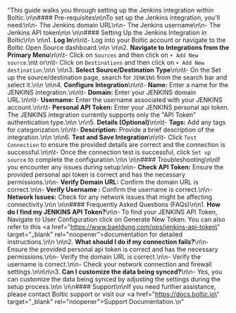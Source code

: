 "This guide walks you through setting up the Jenkins integration within Boltic.\n\n#### Pre-requisites\n\nTo set up the Jenkins integration, you'll need:\n\n- The Jenkins domain URL\n\n- The Jenkins username\n\n- The Jenkins API token\n\n  \n\n#### Setting Up the Jenkins Integration in Boltic\n\n  \n\n1.  **Log In**\n\n\t- Log into your Boltic account or navigate to the Boltic Open Source dashboard.\n\n  \n\n2.  **Navigate to Integrations from the Primary Menu**\n\n\t- Click on `Sources` and then click on `+ Add New source`.\n\t                          or\n\t- Click on `Destinations` and then click on `+ Add New destination`.\n\n  \n\n3.  **Select Source/Destination Type**\n\n\t- On the Set up the source/destination page, search for `JENKINS` from the search bar and select it.\n\n  \n\n4.  **Configure Integration**\n\n\t-  **Name:** Enter a name for the JENKINS integration.\n\n\t-  **Domain:** Enter your JENKINS domain URL.\n\n\t-  **Username:** Enter the username associated with your JENKINS account.\n\n\t-  **Personal API Token:** Enter your JENKINS personal api token. The JENKINS integration currently supports only the \"API Token\" authentication type.\n\n  \n\n5.  **Details (Optional)**\n\n\t-  **Tags:** Add any tags for categorization.\n\n\t-  **Description:** Provide a brief description of the integration.\n\n  \n\n6.  **Test and Save Integration**\n\n\t- Click `Test Connection` to ensure the provided details are correct and the connection is successful.\n\n\t- Once the connection test is successful, click `Set up source` to complete the configuration.\n\n  \n\n#### Troubleshooting\n\nIf you encounter any issues during setup:\n\n-  **Check API Token:** Ensure the provided personal api token is correct and has the necessary permissions.\n\n-  **Verify Domain URL:** Confirm the domain URL is correct.\n\n-  **Verify Username :** Confirm the username is correct.\n\n-  **Network Issues:** Check for any network issues that might be affecting connectivity.\n\n  \n\n#### Frequently Asked Questions (FAQs)\n\n1.  **How do I find my JENKINS API Token?**\n\n- To find your JENKINS API Token, Navigate to User Configuration click on Generate New Token. You can also refer to this <a href=\"https://www.baeldung.com/ops/jenkins-api-token\" target=\"_blank\" rel=\"noopener\"><span>documentation</span></a> for detailed instructions.\n\n  \n\n2.  **What should I do if my connection fails?**\n\n- Ensure the provided personal api token is correct and has the necessary permissions.\n\n- Verify the domain URL is correct.\n\n- Verify the username is correct.\n\n- Check your network connection and firewall settings.\n\n\n\n3.  **Can I customize the data being synced?**\n\n- Yes, you can customize the data being synced by adjusting the settings during the setup process.\n\n  \n\n#### Support\n\nIf you need further assistance, please contact Boltic support or visit our <a href=\"https://docs.boltic.io\" target=\"_blank\" rel=\"noopener\"><span>Support Documentation</span></a>.\n"